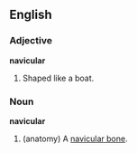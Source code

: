 ==English==
===Adjective===
'''navicular'''
# Shaped like a boat.

===Noun===
'''navicular'''
# (anatomy) A [[navicular bone]].